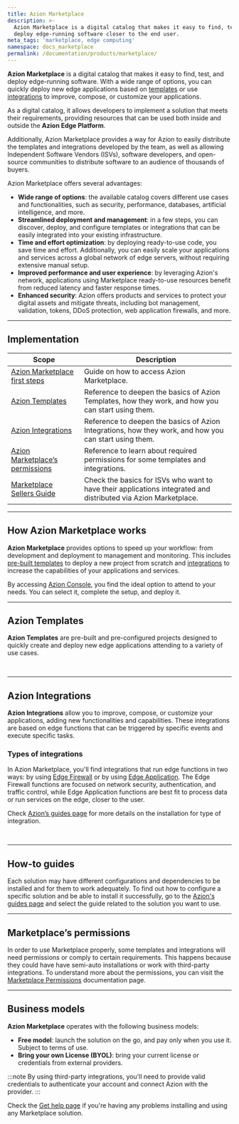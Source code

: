 ```yaml
---
title: Azion Marketplace
description: >-
  Azion Marketplace is a digital catalog that makes it easy to find, test, and
  deploy edge-running software closer to the end user.
meta_tags: 'marketplace, edge computing'
namespace: docs_marketplace
permalink: /documentation/products/marketplace/
---
```



**Azion Marketplace** is a digital catalog that makes it easy to find, test, and deploy edge-running software. With a wide range of options, you can quickly deploy new edge applications based on [templates](#azion-templates) or use [integrations](#azion-integrations) to improve, compose, or customize your applications.

As a digital catalog, it allows developers to implement a solution that meets their requirements, providing resources that can be used both inside and outside the **Azion Edge Platform**.

Additionally, Azion Marketplace provides a way for Azion to easily distribute the templates and integrations developed by the team, as well as allowing Independent Software Vendors (ISVs), software developers, and open-source communities to distribute software to an audience of thousands of buyers.

Azion Marketplace offers several advantages:

- **Wide range of options**: the available catalog covers different use cases and functionalities, such as security, performance, databases, artificial intelligence, and more.
- **Streamlined deployment and management**: in a few steps, you can discover, deploy, and configure templates or integrations that can be easily integrated into your existing infrastructure.
- **Time and effort optimization**: by deploying ready-to-use code, you save time and effort. Additionally, you can easily scale your applications and services across a global network of edge servers, without requiring extensive manual setup.
- **Improved performance and user experience**: by leveraging Azion's network, applications using Marketplace ready-to-use resources benefit from reduced latency and faster response times.
- **Enhanced security**: Azion offers products and services to protect your digital assets and mitigate threats, including bot management, validation, tokens, DDoS protection, web application firewalls, and more.

---

## Implementation

| Scope | Description |
|---|---|
| [Azion Marketplace first steps](/en/documentation/products/marketplace/first-steps/) | Guide on how to access Azion Marketplace. |
| [Azion Templates](/en/documentation/products/marketplace/templates/)  | Reference to deepen the basics of Azion Templates, how they work, and how you can start using them. |
| [Azion Integrations](/en/documentation/products/marketplace/integrations/) | Reference to deepen the basics of Azion Integrations, how they work, and how you can start using them. |
| [Azion Marketplace’s permissions](/en/documentation/products/guides/permissions-marketplace/) | Reference to learn about required permissions for some templates and integrations. |
| [Marketplace Sellers Guide](/en/documentation/products/marketplace/marketplace-seller-guide/) | Check the basics for ISVs who want to have their applications integrated and distributed via Azion Marketplace.  |

---

## How Azion Marketplace works

**Azion Marketplace** provides options to speed up your workflow: from development and deployment to management and monitoring. This includes [pre-built templates](#azion-templates) to deploy a new project from scratch and [integrations](#azion-integrations) to increase the capabilities of your applications and services.

By accessing [Azion Console](https://console.azion.com), you find the ideal option to attend to your needs. You can select it, complete the setup, and deploy it.

---

## Azion Templates

**Azion Templates** are pre-built and pre-configured projects designed to quickly create and deploy new edge applications attending to a variety of use cases. 

<LinkButton link="/en/documentation/products/marketplace/templates/" label="go to templates reference" severity="secondary" /> 


<br />
<LinkButton link="/en/documentation/products/start-with-a-template/" label="go to start with a template guide" severity="secondary" /> 



---

## Azion Integrations

**Azion Integrations** allow you to improve, compose, or customize your applications, adding new functionalities and capabilities. These integrations are based on edge functions that can be triggered by specific events and execute specific tasks.

### Types of integrations

In Azion Marketplace, you'll find integrations that run edge functions in two ways: by using [Edge Firewall](/en/documentation/products/secure/edge-firewall/) or by using [Edge Application](/en/documentation/products/build/edge-application/). The Edge Firewall functions are focused on network security, authentication, and traffic control, while Edge Application functions are best fit to process data or run services on the edge, closer to the user.

Check [Azion’s guides page](/en/documentation/products/guides/#marketplace) for more details on the installation for type of integration.

<LinkButton link="/en/documentation/products/marketplace/integrations/" label="go to integrations reference" severity="secondary" /> 


<br />
<LinkButton link="/en/documentation/products/marketplace/install-an-integration/" label="go to install an integration guide" severity="secondary" /> 



---

## How-to guides

Each solution may have different configurations and dependencies to be installed and for them to work adequately. To find out how to configure a specific solution and be able to install it successfully, go to the [Azion's guides page](/en/documentation/products/guides/#marketplace) and select the guide related to the solution you want to use.

---

## Marketplace’s permissions

In order to use Marketplace properly, some templates and integrations will need permissions or comply to certain requirements. This happens because they could have have semi-auto installations or work with third-party integrations. To understand more about the permissions, you can visit the [Marketplace Permissions](/en/documentation/products/guides/permissions-marketplace/) documentation page. 

---

## Business models

**Azion Marketplace** operates with the following business models:

- **Free model**: launch the solution on the go, and pay only when you use it. Subject to terms of use.
- **Bring your own License (BYOL)**: bring your current license or credentials from external providers.

:::note
By using third-party integrations, you'll need to provide valid credentials to authenticate your account and connect Azion with the provider.
:::

Check the [Get help page](/en/documentation/products/get-help/) if you're having any problems installing and using any Marketplace solution.




